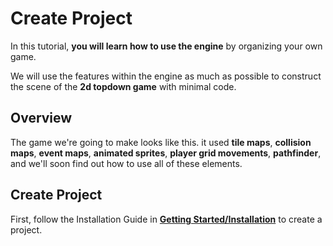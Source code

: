 
# Create Project

In this tutorial, **you will learn how to use the engine** by organizing your own game.

We will use the features within the engine as much as possible to construct the scene of the **2d topdown game** with minimal code.

## Overview

The game we're going to make looks like this. 
it used **tile maps**, **collision maps**, **event maps**, **animated sprites**, **player grid movements**, **pathfinder**,
and we'll soon find out how to use all of these elements.

<DocumentGame bootstrapper={Bootstrapper} allowScroll />

## Create Project

First, follow the Installation Guide in **[Getting Started/Installation](../getting-started/installation)** to create a project.
